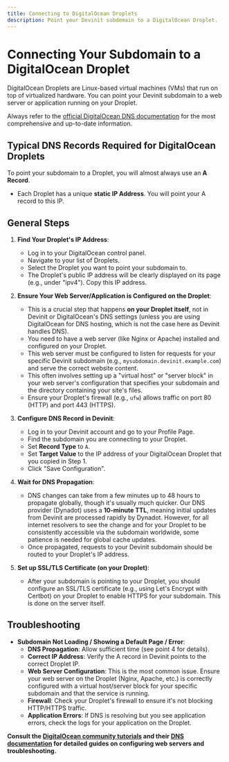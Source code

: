 ```yaml
---
title: Connecting to DigitalOcean Droplets
description: Point your Devinit subdomain to a DigitalOcean Droplet.
---
```


# Connecting Your Subdomain to a DigitalOcean Droplet

DigitalOcean Droplets are Linux-based virtual machines (VMs) that run on top of virtualized hardware. You can point your Devinit subdomain to a web server or application running on your Droplet.

Always refer to the [official DigitalOcean DNS documentation](https://docs.digitalocean.com/products/networking/dns/) for the most comprehensive and up-to-date information.

## Typical DNS Records Required for DigitalOcean Droplets

To point your subdomain to a Droplet, you will almost always use an **A Record**.

*   Each Droplet has a unique **static IP Address**. You will point your A record to this IP.

## General Steps

1.  **Find Your Droplet's IP Address**:
    *   Log in to your DigitalOcean control panel.
    *   Navigate to your list of Droplets.
    *   Select the Droplet you want to point your subdomain to.
    *   The Droplet's public IP address will be clearly displayed on its page (e.g., under "ipv4"). Copy this IP address.

2.  **Ensure Your Web Server/Application is Configured on the Droplet**:
    *   This is a crucial step that happens **on your Droplet itself**, not in Devinit or DigitalOcean's DNS settings (unless you are using DigitalOcean for DNS hosting, which is not the case here as Devinit handles DNS).
    *   You need to have a web server (like Nginx or Apache) installed and configured on your Droplet.
    *   This web server must be configured to listen for requests for your specific Devinit subdomain (e.g., `mysubdomain.devinit.example.com`) and serve the correct website content.
    *   This often involves setting up a "virtual host" or "server block" in your web server's configuration that specifies your subdomain and the directory containing your site's files.
    *   Ensure your Droplet's firewall (e.g., `ufw`) allows traffic on port 80 (HTTP) and port 443 (HTTPS).

3.  **Configure DNS Record in Devinit**:
    *   Log in to your Devinit account and go to your Profile Page.
    *   Find the subdomain you are connecting to your Droplet.
    *   Set **Record Type** to `A`.
    *   Set **Target Value** to the IP address of your DigitalOcean Droplet that you copied in Step 1.
    *   Click "Save Configuration".

4.  **Wait for DNS Propagation**:
    *   DNS changes can take from a few minutes up to 48 hours to propagate globally, though it's usually much quicker. Our DNS provider (Dynadot) uses a **10-minute TTL**, meaning initial updates from Devinit are processed rapidly by Dynadot. However, for all internet resolvers to see the change and for your Droplet to be consistently accessible via the subdomain worldwide, some patience is needed for global cache updates.
    *   Once propagated, requests to your Devinit subdomain should be routed to your Droplet's IP address.

5.  **Set up SSL/TLS Certificate (on your Droplet)**:
    *   After your subdomain is pointing to your Droplet, you should configure an SSL/TLS certificate (e.g., using Let's Encrypt with Certbot) on your Droplet to enable HTTPS for your subdomain. This is done on the server itself.

## Troubleshooting

*   **Subdomain Not Loading / Showing a Default Page / Error**: 
    *   **DNS Propagation**: Allow sufficient time (see point 4 for details).
    *   **Correct IP Address**: Verify the A record in Devinit points to the correct Droplet IP.
    *   **Web Server Configuration**: This is the most common issue. Ensure your web server on the Droplet (Nginx, Apache, etc.) is correctly configured with a virtual host/server block for your specific subdomain and that the service is running.
    *   **Firewall**: Check your Droplet's firewall to ensure it's not blocking HTTP/HTTPS traffic.
    *   **Application Errors**: If DNS is resolving but you see application errors, check the logs for your application on the Droplet.

**Consult the [DigitalOcean community tutorials](https://www.digitalocean.com/community/tutorials) and their [DNS documentation](https://docs.digitalocean.com/products/networking/dns/) for detailed guides on configuring web servers and troubleshooting.** 